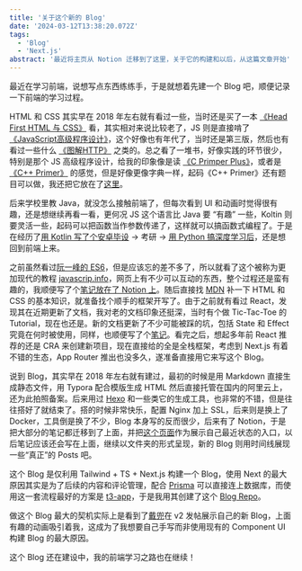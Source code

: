 ```yaml
---
title: '关于这个新的 Blog'
date: '2024-03-12T13:38:20.072Z'
tags:
  - 'Blog'
  - 'Next.js'
abstract: '最近将主页从 Notion 迁移到了这里，关于它的构建和以后，从这篇文章开始'
---
```


最近在学习前端，说想写点东西练练手，于是就想着先建一个 Blog 吧，顺便记录一下前端的学习过程。

HTML 和 CSS 其实早在 2018 年左右就有看过一些，当时还是买了一本 [《Head First HTML 与 CSS》](https://book.douban.com/subject/25752357/) 看，其实相对来说比较老了，JS 则是直接啃了 [《JavaScript高级程序设计》](https://book.douban.com/subject/10546125/)，这个好像也有年代了，当时还是第三版，然后也有看过一些什么 [《图解HTTP》](https://book.douban.com/subject/25863515/) 之类的。总之看了一堆书，好像实践的环节很少，特别是那个 JS 高级程序设计，给我的印象像是读 [《C Primper Plus》](https://book.douban.com/subject/26792521/)，或者是 [《C++ Primer》](https://book.douban.com/subject/25708312/) 的感觉，但是好像更像字典一样，起码《C++ Primer》还有题目可以做，我还把它放在了[这里](https://github.com/CottonCandyZ/Learning-Cpp-with-Cpp-Primer)。

后来学校里教 Java，就没怎么接触前端了，但每次看到 UI 和动画时觉得很有趣，还是想继续再看一看，更何况 JS 这个语言比 Java 要 “有趣” 一些，Koltin 则要灵活一些，起码可以把函数当作参数传递了，这样就可以搞函数式编程了。于是在经历了[用 Kotlin 写了个安卓毕设](https://github.com/CottonCandyZ/Android-based-emergency-app) → 考研 → [用 Python 搞深度学习后](https://github.com/CottonCandyZ/LFSA)，还是想回到前端上来。

之前虽然看过[阮一峰的 ES6](https://es6.ruanyifeng.com/)，但是应该忘的差不多了，所以就看了这个被称为更加现代的教程 [javascrip.info](https://javascript.info/)，网页上有不少可以互动的东西，整个过程还是蛮有趣的，我顺便写了个[笔记放在了 Notion 上](https://www.notion.so/cottoncandyz/JavaScript-info-cd75f905ddf242acab52664d1f33f7d4)。随后直接找 [MDN](https://developer.mozilla.org/) 补一下 HTML 和 CSS 的基本知识，就准备找个顺手的框架开写了。由于之前就有看过 React，发现其在近期更新了文档，我对老的文档印象还挺深，当时有个做 Tic-Tac-Toe 的 Tutorial，现在也还是。新的文档更新了不少可能被踩的坑，包括 State 和 Effect 究竟在何时被使用，同样，也顺便写了个[笔记](https://www.notion.so/cottoncandyz/6a1a103e5f6840f0a3b7b84b96185331)。看完之后，想起多年前 React 推荐的还是 CRA 来创建新项目，现在直接给的全是全栈框架，考虑到 Next.js 有着不错的生态，App Router 推出也没多久，遂准备直接用它来写这个 Blog。

说到 Blog，其实早在 2018 年左右就有建过，最初的时候是用 Markdown 直接生成静态文件，用 Typora 配合模版生成 HTML 然后直接托管在国内的阿里云上，还为此拍照备案。后来用过 [Hexo](https://hexo.io/) 和一些类它的生成工具，也非常的不错，但是往往搭好了就结束了。搭的时候非常快乐，配置 Nginx 加上 SSL，后来则是换上了 Docker，工具倒是换了不少，Blog 本身写的反而很少，后来有了 Notion，于是把大部分的笔记都迁移到了上面，并把[这个页面](https://cottoncandyz.notion.site)作为展示自己最近状态的入口，以后笔记应该还会写在上面，继续以文件夹的形式呈现，新的 Blog 则用时间线展现一些“真正”的 Posts 吧。

这个 Blog 是仅利用 Tailwind + TS + Next.js 构建一个 Blog，使用 Next 的最大原因其实是为了后续的内容和评论管理，配合 [Prisma](https://www.prisma.io/) 可以直接连上数据库，而使用这一套流程最好的方案是 [t3-app](https://create.t3.gg/)，于是我用其创建了这个 [Blog Repo](https://github.com/CottonCandyZ/blog-t3)。

做这个 Blog 最大的契机实际上是看到了[戴兜](https://im.daidr.me/)在 v2 发帖展示自己的新 Blog，上面有趣的动画吸引着我，这成为了我想要自己手写而非使用现有的 Component UI 构建 Blog 的最大原因。

这个 Blog 还在建设中，我的前端学习之路也在继续！
